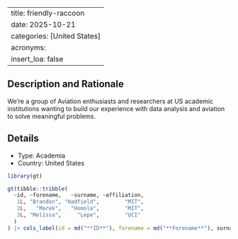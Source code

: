 
---
title: friendly-raccoon
date: 2025-10-21
categories: [United States]
acronyms:
  insert_loa: false
---

## Description and Rationale

We're a group of Aviation enthusiasts and researchers at US academic institutions wanting to build our experience with data analysis and aviation to solve meaningful problems.

## Details

* Type: Academia
* Country: United States

```r
library(gt)

gt(tibble::tribble(
  ~id, ~forename,   ~surname, ~affiliation,
   1L, "Brandon", "Hadfield",        "MIT",
   2L,   "Marek",   "Homola",        "MIT",
   3L, "Melissa",     "Lepe",        "UCI"
  )
) |> cols_label(id = md("**ID**"), forename = md("**Forename**"), surname ~ md("**Surname**"), affiliation ~ md("**Affiliation**"))
```
